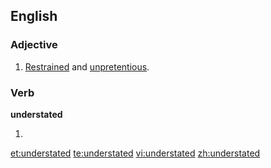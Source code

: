 ==English==

===Adjective===
{{en-adj}}

# [[restrained|Restrained]] and [[unpretentious]].

===Verb===
'''understated'''

# {{past of|[[understate]]}}

[[et:understated]]
[[te:understated]]
[[vi:understated]]
[[zh:understated]]